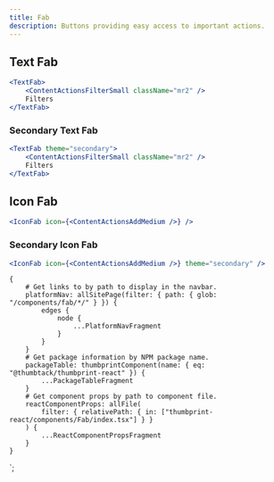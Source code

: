 ```yaml
---
title: Fab
description: Buttons providing easy access to important actions.
---
```



<ComponentHeader data={props.data} />

## Text Fab

```jsx
<TextFab>
    <ContentActionsFilterSmall className="mr2" />
    Filters
</TextFab>
```

### Secondary Text Fab

```jsx
<TextFab theme="secondary">
    <ContentActionsFilterSmall className="mr2" />
    Filters
</TextFab>
```

## Icon Fab

```jsx
<IconFab icon={<ContentActionsAddMedium />} />
```

### Secondary Icon Fab

```jsx
<IconFab icon={<ContentActionsAddMedium />} theme="secondary" />
```

<ComponentFooter data={props.data} />

    {
        # Get links to by path to display in the navbar.
        platformNav: allSitePage(filter: { path: { glob: "/components/fab/*/" } }) {
            edges {
                node {
                    ...PlatformNavFragment
                }
            }
        }
        # Get package information by NPM package name.
        packageTable: thumbprintComponent(name: { eq: "@thumbtack/thumbprint-react" }) {
            ...PackageTableFragment
        }
        # Get component props by path to component file.
        reactComponentProps: allFile(
            filter: { relativePath: { in: ["thumbprint-react/components/Fab/index.tsx"] } }
        ) {
            ...ReactComponentPropsFragment
        }
    }
`;
